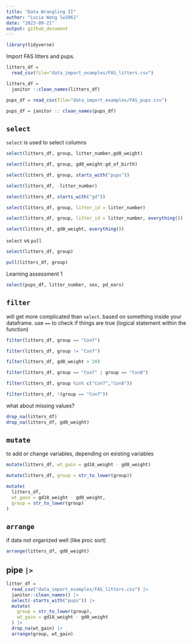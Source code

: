 ```yaml
---
title: "Data Wrangling II"
author: "Lucia Wang lw3061"
date: "2023-09-21"
output: github_document
---
```


```r
library(tidyverse)
```

Import FAS litters and pups.
```r
litters_df =
  read_csv(file="data_import_examples/FAS_litters.csv")

litters_df = 
  janitor ::clean_names(litters_df)

pups_df = read_csv(file="data_import_examples/FAS_pups.csv")

pups_df = janitor :: clean_names(pups_df)
```

## `select`
`select` is used to select columns
```r
select(litters_df, group, litter_number,gd0_weight)

select(litters_df, group, gd0_weight:gd_of_birth)

select(litters_df, group, starts_with("pups"))

select(litters_df, -litter_number)

select(litters_df, starts_with("gd"))

select(litters_df, group, litter_id = litter_number)

select(litters_df, group, litter_id = litter_number, everything())

select(litters_df, gd0_weight, everything())
```

`select` vs `pull`
```r
select(litters_df, group)

pull(litters_df, group)
```

Learning assessment 1
```r
select(pups_df, litter_number, sex, pd_ears)
```

## `filter`
will get more complicated than `select`. based on something inside your dataframe. use `==` to check if things are true (logical statement within the function)
```r
filter(litters_df, group == "Con7")

filter(litters_df, group != "Con7")

filter(litters_df, gd0_weight > 20)

filter(litters_df, group == "Con7" | group == "Con8")

filter(litters_df, group %in% c("Con7","Con8"))

filter(litters_df, !(group == "Con7"))
```

what about missing values?
```r
drop_na(litters_df)
drop_na(litters_df, gd0_weight)
```

## `mutate`
to add or change variables, depending on existing variables

```r
mutate(litters_df, wt_gain = gd18_weight - gd0_weight)

mutate(litters_df, group = str_to_lower(group))

mutate(
  litters_df,
  wt_gain = gd18_weight - gd0_weight,
  group = str_to_lower(group)
)
```

## `arrange` 
if data not organized well (like proc sort)
```r
arrange(litters_df, gd0_weight)
```


## pipe ` |> `
```r
litter_df =
  read_csv("data_import_examples/FAS_litters.csv") |> 
  janitor::clean_names() |> 
  select(-starts_with("pups")) |> 
  mutate(
    group = str_to_lower(group),
    wt_gain = gd18_weight - gd0_weight
  ) |> 
  drop_na(wt_gain) |> 
  arrange(group, wt_gain)
```

